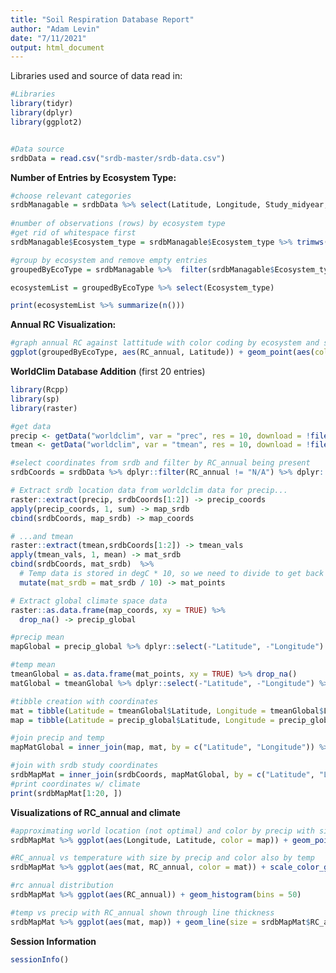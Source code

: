 ```yaml
---
title: "Soil Respiration Database Report"
author: "Adam Levin"
date: "7/11/2021"
output: html_document
---
```


Libraries used and source of data read in:
```r
#Libraries
library(tidyr)
library(dplyr)
library(ggplot2)


#Data source
srdbData = read.csv("srdb-master/srdb-data.csv")

```


**Number of Entries by Ecosystem Type:**
```r
#choose relevant categories
srdbManagable = srdbData %>% select(Latitude, Longitude, Study_midyear, Ecosystem_type, Manipulation, Rs_annual, RC_annual)
 
#number of observations (rows) by ecosystem type
#get rid of whitespace first
srdbManagable$Ecosystem_type = srdbManagable$Ecosystem_type %>% trimws(c("both"))

#group by ecosystem and remove empty entries
groupedByEcoType = srdbManagable %>%  filter(srdbManagable$Ecosystem_type != "") %>% group_by(Ecosystem_type)

ecosystemList = groupedByEcoType %>% select(Ecosystem_type)

print(ecosystemList %>% summarize(n()))

```

**Annual RC Visualization:**
```r
#graph annual RC against lattitude with color coding by ecosystem and size by annual RS
ggplot(groupedByEcoType, aes(RC_annual, Latitude)) + geom_point(aes(color = Ecosystem_type, size = Rs_annual)) + xlim(-.1, 1) + ylim(-50, 70) + theme_classic()

```

**WorldClim Database Addition**
(first 20 entries)
```r
library(Rcpp)
library(sp)
library(raster)

#get data
precip <- getData("worldclim", var = "prec", res = 10, download = !file.exists("wc10/wc10/precip1.hdr"))
tmean <- getData("worldclim", var = "tmean", res = 10, download = !file.exists("wc10/wc10/tmean1.hdr"))

#select coordinates from srdb and filter by RC_annual being present
srdbCoords = srdbData %>% dplyr::filter(RC_annual != "N/A") %>% dplyr::select(Latitude, Longitude, RC_annual)

# Extract srdb location data from worldclim data for precip...
raster::extract(precip, srdbCoords[1:2]) -> precip_coords
apply(precip_coords, 1, sum) -> map_srdb
cbind(srdbCoords, map_srdb) -> map_coords

# ...and tmean
raster::extract(tmean,srdbCoords[1:2]) -> tmean_vals
apply(tmean_vals, 1, mean) -> mat_srdb
cbind(srdbCoords, mat_srdb)  %>%
  # Temp data is stored in degC * 10, so we need to divide to get back to degC
  mutate(mat_srdb = mat_srdb / 10) -> mat_points

# Extract global climate space data
raster::as.data.frame(map_coords, xy = TRUE) %>%
  drop_na() -> precip_global

#precip mean
mapGlobal = precip_global %>% dplyr::select(-"Latitude", -"Longitude") %>% apply(1, mean)

#temp mean
tmeanGlobal = as.data.frame(mat_points, xy = TRUE) %>% drop_na()
matGlobal = tmeanGlobal %>% dplyr::select(-"Latitude", -"Longitude") %>% apply(1, mean)

#tibble creation with coordinates
mat = tibble(Latitude = tmeanGlobal$Latitude, Longitude = tmeanGlobal$Longitude, mat = as.vector(matGlobal))
map = tibble(Latitude = precip_global$Latitude, Longitude = precip_global$Longitude, map = as.vector(mapGlobal))

#join precip and temp
mapMatGlobal = inner_join(map, mat, by = c("Latitude", "Longitude")) %>% mutate(mat = mat/10)

#join with srdb study coordinates
srdbMapMat = inner_join(srdbCoords, mapMatGlobal, by = c("Latitude", "Longitude"))
#print coordinates w/ climate
print(srdbMapMat[1:20, ])
``` 
**Visualizations of RC_annual and climate **
```r

#approximating world location (not optimal) and color by precip with size bytemp
srdbMapMat %>% ggplot(aes(Longitude, Latitude, color = map)) + geom_point(size = srdbMapMat$RC_annual * 10) + scale_color_gradient(low = "skyblue", high = "blue4")  + coord_cartesian(xlim = c(-180, 180), ylim = c(-90, 90))

#RC_annual vs temperature with size by precip and color also by temp
srdbMapMat %>% ggplot(aes(mat, RC_annual, color = mat)) + scale_color_gradient(low = "yellow1", high = "red1") + geom_point(size = srdbMapMat$map * .01)

#rc annual distribution
srdbMapMat %>% ggplot(aes(RC_annual)) + geom_histogram(bins = 50)

#temp vs precip with RC_annual shown through line thickness
srdbMapMat %>% ggplot(aes(mat, map)) + geom_line(size = srdbMapMat$RC_annual * 2)


```  
  
**Session Information**
```r
sessionInfo()
```
